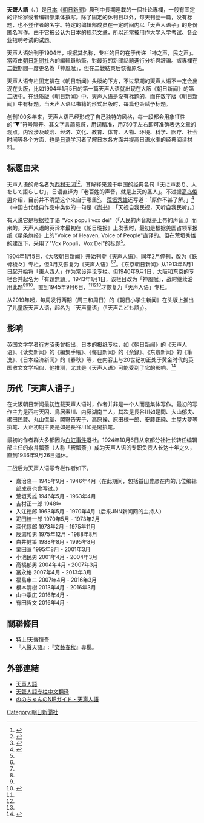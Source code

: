 {{japanese|japanese=天声人語|kana=てんせいじんご|romaji=Tensei Jingo}}

'''天聲人語'''（{{lang-ja|天声人語}}、{{lang-la|VOX POPULI, VOX DEI}}）是[[日本|日本]]《[[朝日新聞|朝日新聞]]》晨刊中長期連載的一個社论專欄，一般有固定的评论家或者编辑部集体撰写。除了固定的休刊日以外，每天刊登一篇，没有标题，也不登作者的名字。特定的编辑部成员在一定时间内以「天声人语子」的身份匿名写作。由于它被公认为日本的规范文章，所以还常被用作大学入学考试、各企业招聘考试的试题。

天声人语始刊于1904年，根据其名称，专栏的目的在于传递「神之声，民之声」。當時由[[朝日新聞社|朝日新聞社]]內的編輯員執筆，對最近的新聞話題進行分析與評論。該專欄在[[二戰|二戰]]期間一度更名為「神風賦」，但在二戰結束后恢復原名。

天声人语专栏固定排在《朝日新闻》头版的下方，不过早期的天声人语不一定会出现在头版，比如1904年1月5日的第一篇天声人语就出现在大阪《朝日新闻》的第二版中。在纸质版《朝日新闻》中，天声人语是没有标题的，而在数字版《朝日新闻》中有标题。当天声人语以书籍的形式出版时，每篇也会赋予标题。

创刊100多年来，天声人语已经形成了自己独特的风格，每一段都会用象征性的“▼”符号隔开。其文字言简意赅，用词精准，用750字左右即可准确表达文章的观点。内容涉及政治、经济、文化、教育、体育、人物、环境、科学、医疗、社会时间等各个方面，也是[[日语|日语]]学习者了解日本各方面并提高日语水準的经典阅读材料。

==标题由来==

天声人语的命名者为[[西村天囚|西村天囚]]<ref name="#1">{{cite web |title=“天声人語の1文目” |url=http://tenjin.asahi.com/about/history.html |website=朝日新聞 |accessdate=2012年9月16日 |archive-date=2013年4月17日 |archive-url=https://web.archive.org/web/20130417175429/http://tenjin.asahi.com/about/history.html |dead-url=yes }}</ref><ref name="#2">{{cite web |title=「いま」を紡ぐ筆遣い　「天声人語」今日も |url=http://www.asahi.com/shimbun/nie/kiji/kiji/20120210.html |website=朝日新聞 |accessdate=2012-02-04 |archive-date=2021-01-21 |archive-url=https://web.archive.org/web/20210121033654/http://www.asahi.com/shimbun/nie/kiji/kiji/20120210.html |dead-url=no }}</ref>，其解释来源于中国的经典名句「天に声あり、人をして語らしむ」，日语直译为「老百姓的声音，就是上天的圣人」。不过据[[高岛俊男|高岛俊男]]介绍，目前并不清楚这个来自于哪里<ref>{{cite book |author1=高島俊男 |title=文春文庫 |date=2004年8月30日 |publisher=（株）文藝春秋 |isbn=ISBN 4-16-759802-7 |page=132-133 |edition=第3版}}</ref>。 [[荒垣秀雄|荒垣秀雄]]还写道：「原作不甚了解。」<ref name="#3">{{cite book |title=天声人語・1　1945・9〜1949・12 |page=265}}</ref>（中国古代经典作品中类似的一句是《[[尚书|尚书]]》：「天视自我民视，天听自我民听」。）

有人说它是根据拉丁语 "Vox populi vox dei"（「人民的声音就是上帝的声音」）而来的。天声人语的英译本最初在《朝日晚报》上发表时，最初是根据美国占领军报纸《星条旗报》上的"Voice of Heaven, Voice of People"直译的。但在荒垣秀雄的建议下，采用了"Vox Populi，Vox Dei"的标题<ref name="#3"/>。

1904年1月5日，《大阪朝日新闻》开始刊登《天声人语》，同年2月停刊，改为《鉄骨稜々》专栏，但3月又恢复为《天声人语》<ref name="#1"/><ref name="#2"/>。《东京朝日新闻》从1913年6月1日起开始将「東人西人」作为常设评论专栏。但1940年9月1日，大阪和东京的专栏合并起名为「有題無題」。1943年1月1日，该栏目改为「神風賦」，战时继续沿用此题<ref name="#1"/><ref name="#2"/><ref name="#4">{{cite book |title=天声人語・1　1945・9〜1949・12 |page=267}}</ref>。直到1945年9月6日，<ref name="#1"/><ref name="#2"/><ref name="#4"/>才恢复为「天声人语」专栏。

从2019年起，每周发行两期（周三和周日）的《朝日小学生新闻》在头版上推出了儿童版天声人语，起名为「天声童语」（「天声こども語」）。

==影响==

英国文学学者[[行方昭夫|行方昭夫]]曾指出，日本的报纸专栏，如《朝日新闻》的《天声人语》、《读卖新闻》的《編集手帳》、《每日新闻》的《余録》、《东京新闻》的《筆洗》、《日本经济新闻》的《春秋》等，在内容上与20世纪初正处于黄金时代的英国散文文学相似，他推测，尤其是《天声人语》可能受到了它的影响。<ref>{{cite book |author1=行方昭夫（编译） |title=「解説」、『たいした問題じゃないが ―イギリス・コラム傑作選―』 |date=2009年 |publisher=岩波書店〈岩波文庫〉 |isbn=ISBN 978-4-00-372011-0 |page=226}}</ref>

==历代「天声人语子」==
在大阪朝日新闻最初连载天声人语时，作者并非是一个人而是集体写作。最初的写作主力是西村天囚、鳥居素川、内藤湖南三人，其次是長谷川如是閑、大山郁夫、櫛田民蔵、丸山侃堂、岡野告天子、高原操、原田棟一郎、安藤正純、土屋大夢等执笔、大正初期主要是如是長谷川如是閑执笔。

最初的作者群大多都因为[[白虹事件|白虹事件]]退社。1924年10月6日从京都分社社长转任编辑部主任的永井瓢斎（人称「釈瓢斎」）成为天声人语的专职负责人长达十年之久，直到1936年9月26日退休。

二战后为天声人语写专栏作者如下。
*嘉治隆一 1945年9月 - 1946年4月（在此期间，包括益田豊彦在内的几位编辑部成员也曾写过。）
*荒垣秀雄 1946年5月 - 1963年4月
*吉村正一郎 1948年
*入江徳郎 1963年5月 - 1970年4月（后来JNN新闻网的主持人）
*疋田桂一郎 1970年5月 - 1973年2月
*深代惇郎 1973年2月 - 1975年11月
*辰濃和男 1975年12月 - 1988年8月
*白井健策 1988年8月 - 1995年8月
*栗田亘 1995年8月 - 2001年3月
*小池民男 2001年4月 - 2004年3月
*高橋郁男 2004年4月 - 2007年3月
*冨永格 2007年4月 - 2013年3月
*福島申二 2007年4月 - 2016年3月
*根本清樹 2013年4月 - 2016年3月
*山中季広 2016年4月 -
*有田哲文 2016年4月 -

==關聯條目==
*[[特上!天聲慎吾|特上!天聲慎吾]]
*『人聲天語』:『[[文藝春秋|文藝春秋]]』專欄。

==外部連結==
*[http://www.asahi.com/paper/column.html 天声人語]{{Wayback|url=http://www.asahi.com/paper/column.html |date=20070607011118 }}
*[https://web.archive.org/web/20160124140853/http://asahichinese.com/category/series/populi/ 天聲人語专栏中文翻译]
*[http://www.asahi.com/edu/nie/nono/itimen/tenjin.html ののちゃんのNIEガイド・天声人語]{{Wayback|url=http://www.asahi.com/edu/nie/nono/itimen/tenjin.html |date=20070929124224 }}

[[Category:朝日新聞社|Category:朝日新聞社]]